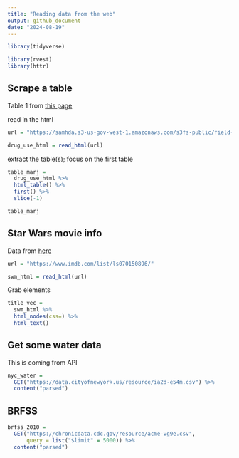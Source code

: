 ```yaml
---
title: "Reading data from the web"
output: github_document
date: "2024-08-19"
---
```


```r
library(tidyverse)

library(rvest)
library(httr)
```

## Scrape a table

Table 1 from [this page](https://samhda.s3-us-gov-west-1.amazonaws.com/s3fs-public/field-uploads/2k15StateFiles/NSDUHsaeShortTermCHG2015.htm)

read in the html
```r
url = "https://samhda.s3-us-gov-west-1.amazonaws.com/s3fs-public/field-uploads/2k15StateFiles/NSDUHsaeShortTermCHG2015.htm"

drug_use_html = read_html(url)
```

extract the table(s); focus on the first table
```r
table_marj = 
  drug_use_html %>%
  html_table() %>%
  first() %>%
  slice(-1)

table_marj
```

## Star Wars movie info

Data from [here](https://www.imdb.com/list/ls070150896/)

```r
url = "https://www.imdb.com/list/ls070150896/"

swm_html = read_html(url)
```

Grab elements

```r
title_vec =
  swm_html %>% 
  html_nodes(css=) %>% 
  html_text()
```

## Get some water data

This is coming from API

```r
nyc_water =
  GET("https://data.cityofnewyork.us/resource/ia2d-e54m.csv") %>% 
  content("parsed")
```

## BRFSS

```r
brfss_2010 =
  GET("https://chronicdata.cdc.gov/resource/acme-vg9e.csv",
      query = list("$limit" = 5000)) %>%
  content("parsed")
```

